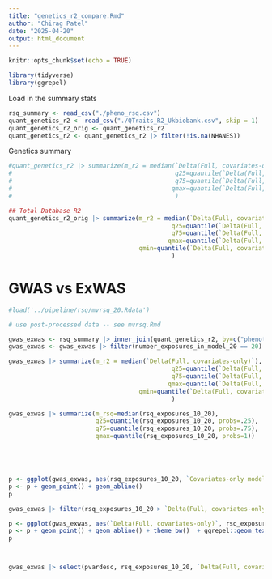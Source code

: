```yaml
---
title: "genetics_r2_compare.Rmd"
author: "Chirag Patel"
date: "2025-04-20"
output: html_document
---
```


```r
knitr::opts_chunk$set(echo = TRUE)
```


```r
library(tidyverse)
library(ggrepel)
```

Load in the summary stats
```r
rsq_summary <- read_csv("./pheno_rsq.csv")
quant_genetics_r2 <- read_csv("./QTraits_R2_Ukbiobank.csv", skip = 1)
quant_genetics_r2_orig <- quant_genetics_r2
quant_genetics_r2 <- quant_genetics_r2 |> filter(!is.na(NHANES))
```


Genetics summary
```r

#quant_genetics_r2 |> summarize(m_r2 = median(`Delta(Full, covariates-only)`), 
#                                             q25=quantile(`Delta(Full, covariates-only)`, probs=c(.25)), 
#                                             q75=quantile(`Delta(Full, covariates-only)`, probs=c(.75)),
#                                            qmax=quantile(`Delta(Full, covariates-only)`, probs=c(1)),
#                                             )

## Total Database R2
quant_genetics_r2_orig |> summarize(m_r2 = median(`Delta(Full, covariates-only)`), 
                                             q25=quantile(`Delta(Full, covariates-only)`, probs=c(.25)), 
                                             q75=quantile(`Delta(Full, covariates-only)`, probs=c(.75)),
                                            qmax=quantile(`Delta(Full, covariates-only)`, probs=c(1)),
                                    qmin=quantile(`Delta(Full, covariates-only)`, probs=c(0)),
                                             )
```

# GWAS vs ExWAS
```r
#load('../pipeline/rsq/mvrsq_20.Rdata')

# use post-processed data -- see mvrsq.Rmd

gwas_exwas <- rsq_summary |> inner_join(quant_genetics_r2, by=c("phenotype"="NHANES"))
gwas_exwas <- gwas_exwas |> filter(number_exposures_in_model_20 == 20)

gwas_exwas |> summarize(m_r2 = median(`Delta(Full, covariates-only)`), 
                                             q25=quantile(`Delta(Full, covariates-only)`, probs=c(.25)), 
                                             q75=quantile(`Delta(Full, covariates-only)`, probs=c(.75)),
                                            qmax=quantile(`Delta(Full, covariates-only)`, probs=c(1)),
                                    qmin=quantile(`Delta(Full, covariates-only)`, probs=c(0)),
                                             )

gwas_exwas |> summarize(m_rsq=median(rsq_exposures_10_20), 
                        q25=quantile(rsq_exposures_10_20, probs=.25),
                        q75=quantile(rsq_exposures_10_20, probs=.75),
                        qmax=quantile(rsq_exposures_10_20, probs=1))





p <- ggplot(gwas_exwas, aes(rsq_exposures_10_20, `Covariates-only model`))
p <- p + geom_point() + geom_abline()
p

gwas_exwas |> filter(rsq_exposures_10_20 > `Delta(Full, covariates-only)`) |> nrow()

p <- ggplot(gwas_exwas, aes(`Delta(Full, covariates-only)`, rsq_exposures_10_20 , label=`Trait Name`))
p <- p + geom_point() + geom_abline() + theme_bw()  + ggrepel::geom_text_repel(size=3) + xlab("Genetics R^2") + ylab("Exposures R^2")
p



gwas_exwas |> select(pvardesc, rsq_exposures_10_20, `Delta(Full, covariates-only)`) |> write_csv("./g_e_rsq.csv")


```
